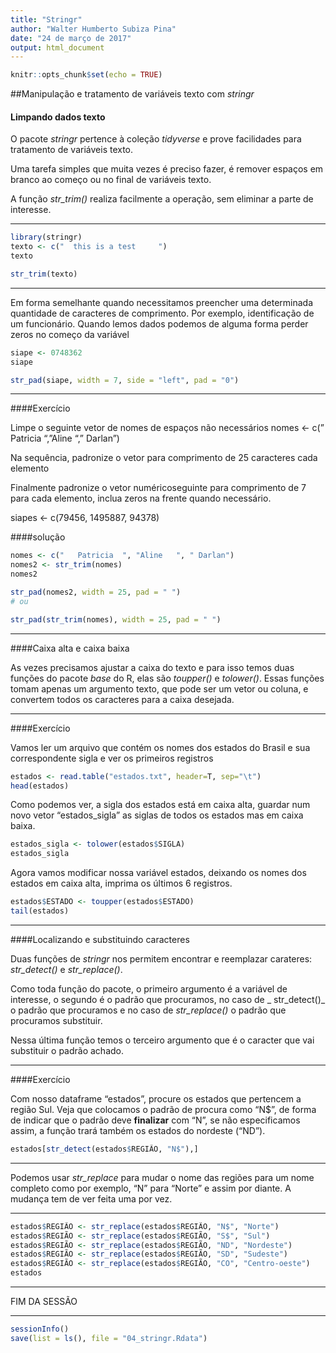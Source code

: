 ---
title: "Stringr"
author: "Walter Humberto Subiza Pina"
date: "24 de março de 2017"
output: html_document
---

```{r setup, include=FALSE}
knitr::opts_chunk$set(echo = TRUE)
```

##Manipulação e tratamento de variáveis texto com _stringr_

#### Limpando dados texto

O pacote _stringr_ pertence à coleção _tidyverse_ e prove facilidades para tratamento de variáveis texto.

Uma tarefa simples que muita vezes é preciso fazer, é remover espaços em branco ao começo ou no final de variáveis texto.

A função _str_trim()_ realiza facilmente a operação, sem eliminar a parte de interesse.

---

```{r warning=FALSE}
library(stringr)
texto <- c("  this is a test     ")
texto

str_trim(texto)
```

---

Em forma semelhante quando necessitamos preencher uma determinada quantidade de caracteres
de comprimento. Por exemplo, identificação de um funcionário. Quando lemos dados podemos de alguma forma perder zeros no começo da variável


```{r}
siape <- 0748362
siape

str_pad(siape, width = 7, side = "left", pad = "0")

```

----

####Exercício

Limpe o seguinte vetor de nomes de espaços não necessários
nomes <- c("   Patricia  ", "Aline   ", " Darlan")


Na sequência, padronize o vetor para comprimento de 25 caracteres cada elemento

Finalmente padronize o vetor numéricoseguinte para comprimento de 7 para cada elemento, inclua zeros na frente quando necessário.

siapes <- c(79456, 1495887, 94378)

####solução 

```{r}
nomes <- c("   Patricia  ", "Aline   ", " Darlan")
nomes2 <- str_trim(nomes)
nomes2
```


```{r}
str_pad(nomes2, width = 25, pad = " ")
# ou

str_pad(str_trim(nomes), width = 25, pad = " ")

```

---

####Caixa alta e caixa baixa

As vezes precisamos ajustar a caixa do texto e para isso temos duas funções do pacote _base_ do R, elas são _toupper()_ e _tolower()_. Essas funções tomam apenas um argumento texto, que pode ser um vetor ou coluna, e convertem todos os caracteres para a caixa desejada. 

---

####Exercício

Vamos ler um arquivo que contém os nomes dos estados do Brasil e sua correspondente sigla e ver os primeiros registros

```{r}
estados <- read.table("estados.txt", header=T, sep="\t")
head(estados)
```

Como podemos ver, a sigla dos estados está em caixa alta, guardar num novo vetor "estados_sigla" as siglas de todos os estados mas em caixa baixa.


```{r}
estados_sigla <- tolower(estados$SIGLA)
estados_sigla
```

Agora vamos modificar nossa variável estados, deixando os nomes dos estados em caixa alta, imprima os últimos 6 registros.

```{r}
estados$ESTADO <- toupper(estados$ESTADO)
tail(estados)
```

---

####Localizando e substituindo caracteres

Duas funções de _stringr_ nos permitem encontrar e reemplazar carateres: _str_detect()_ e _str_replace()_.

Como toda função do pacote, o primeiro argumento é a variável de interesse, o segundo é o padrão que procuramos, no caso de _ str_detect()_ o padrão que procuramos e no caso de _str_replace()_ o padrão que procuramos substituir. 

Nessa última função temos o terceiro argumento que é o caracter que vai substituir o padrão achado.

---

####Exercício

Com nosso dataframe "estados", procure os estados que pertencem a região Sul. Veja que colocamos o padrão de procura como "N$", de forma de indicar que o padrão deve **finalizar** com "N", se não especificamos assim, a função trará também os estados do nordeste ("ND").

```{r}
estados[str_detect(estados$REGIÃO, "N$"),]
```

---

Podemos usar _str_replace_ para mudar o nome das regiões para um nome completo como por exemplo, "N" para "Norte" e assim por diante. A mudança tem de ver feita uma por vez.

---

```{r}
estados$REGIÃO <- str_replace(estados$REGIÃO, "N$", "Norte")
estados$REGIÃO <- str_replace(estados$REGIÃO, "S$", "Sul")
estados$REGIÃO <- str_replace(estados$REGIÃO, "ND", "Nordeste")
estados$REGIÃO <- str_replace(estados$REGIÃO, "SD", "Sudeste")
estados$REGIÃO <- str_replace(estados$REGIÃO, "CO", "Centro-oeste")
estados
```

---

FIM DA SESSÃO

---

```{r}
sessionInfo()
save(list = ls(), file = "04_stringr.Rdata")
```

